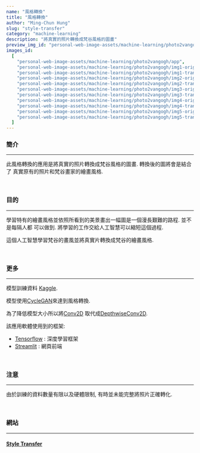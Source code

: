 ```yaml
---
name: "風格轉換"
title: "風格轉換"
author: "Ming-Chun Hung"
slug: "style-transfer"
category: "machine-learning"
description: "將真實的照片轉換成梵谷風格的圖畫"
preview_img_id: "personal-web-image-assets/machine-learning/photo2vangogh/preview"
images_id:
  [
    "personal-web-image-assets/machine-learning/photo2vangogh/app",
    "personal-web-image-assets/machine-learning/photo2vangogh/img1-origin",
    "personal-web-image-assets/machine-learning/photo2vangogh/img1-transform",
    "personal-web-image-assets/machine-learning/photo2vangogh/img2-origin",
    "personal-web-image-assets/machine-learning/photo2vangogh/img2-transform",
    "personal-web-image-assets/machine-learning/photo2vangogh/img3-origin",
    "personal-web-image-assets/machine-learning/photo2vangogh/img3-transform",
    "personal-web-image-assets/machine-learning/photo2vangogh/img4-origin",
    "personal-web-image-assets/machine-learning/photo2vangogh/img4-transform",
    "personal-web-image-assets/machine-learning/photo2vangogh/img5-origin",
    "personal-web-image-assets/machine-learning/photo2vangogh/img5-transform",
  ]
---
```


### 簡介

---

此風格轉換的應用是將真實的照片轉換成梵谷風格的圖畫. 轉換後的圖將會是結合了
真實原有的照片和梵谷畫家的繪畫風格.

<br />

### 目的

---

學習特有的繪畫風格並依照所看到的美景畫出一幅圖是一個漫長艱難的路程. 並不是每隔人都
可以做到. 將學習的工作交給人工智慧可以縮短這個過程.

這個人工智慧學習梵谷的畫風並將真實片轉換成梵谷的繪畫風格.

<br />

### 更多

---

模型訓練資料 [Kaggle](https://www.kaggle.com/datasets/suyashdamle/cyclegan?select=vangogh2photo).

模型使用[CycleGAN](https://www.tensorflow.org/tutorials/generative/cyclegan)來達到風格轉換.

為了降低模型大小所以將[Conv2D](https://www.tensorflow.org/api_docs/python/tf/keras/layers/Conv2D)
取代成[DepthwiseConv2D](https://www.tensorflow.org/api_docs/python/tf/keras/layers/DepthwiseConv2D).

該應用軟體使用到的框架:

- [Tensorflow](https://www.tensorflow.org/) : 深度學習框架
- [Streamlit](https://streamlit.io/) : 網頁前端

<br />

### 注意

---

由於訓練的資料數量有限以及硬體限制, 有時並未能完整將照片正確轉化.

<br />

### 網站

---

#### [Style Transfer](https://vangoghstyletransformationapp.streamlit.app/)

<br />
